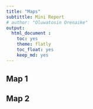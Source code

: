 ```yaml
---
title: "Maps"
subtittle: Mini Report
# author: "Oluwatosin Orenaike"
output: 
  html_document :
    toc: yes
    theme: flatly
    toc_float: yes
    keep_md: yes
---
```

## Map 1
## Map 2